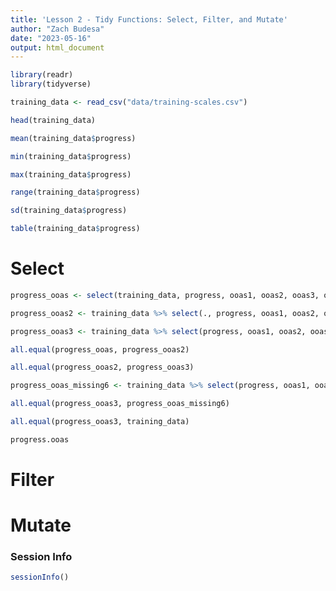 ```yaml
---
title: 'Lesson 2 - Tidy Functions: Select, Filter, and Mutate'
author: "Zach Budesa"
date: "2023-05-16"
output: html_document
---
```


```r
library(readr)
library(tidyverse)
```


```r
training_data <- read_csv("data/training-scales.csv")
```

```r
head(training_data)
```

```r
mean(training_data$progress)

min(training_data$progress)

max(training_data$progress)

range(training_data$progress)

sd(training_data$progress)

table(training_data$progress)
```

# Select
```r

progress_ooas <- select(training_data, progress, ooas1, ooas2, ooas3, ooas4, ooas5, ooas6)

progress_ooas2 <- training_data %>% select(., progress, ooas1, ooas2, ooas3, ooas4, ooas5, ooas6)

progress_ooas3 <- training_data %>% select(progress, ooas1, ooas2, ooas3, ooas4, ooas5, ooas6)
```

```r
all.equal(progress_ooas, progress_ooas2)

all.equal(progress_ooas2, progress_ooas3)

progress_ooas_missing6 <- training_data %>% select(progress, ooas1, ooas2, ooas3, ooas4, ooas5)

all.equal(progress_ooas3, progress_ooas_missing6)

all.equal(progress_ooas3, training_data)

progress.ooas
```

# Filter



# Mutate





### Session Info
```r
sessionInfo()
```

